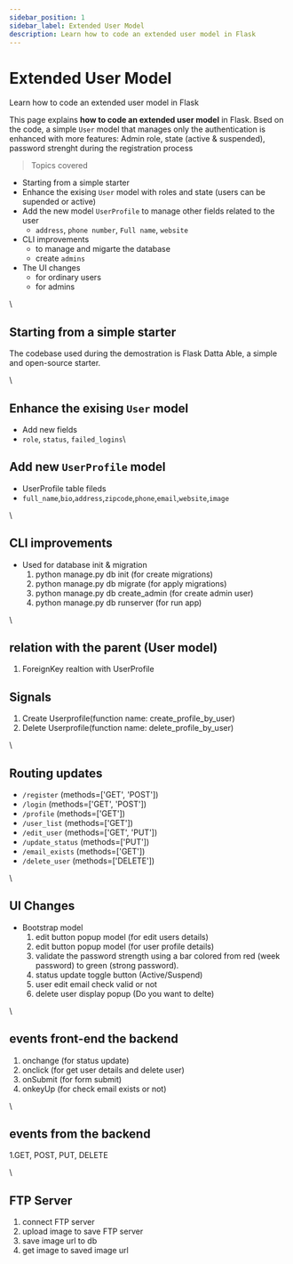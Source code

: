 ```yaml
---
sidebar_position: 1
sidebar_label: Extended User Model
description: Learn how to code an extended user model in Flask
---
```


# Extended User Model

<SubHeading>Learn how to code an extended user model in Flask</SubHeading>

This page explains **how to code an extended user model** in Flask. Bsed on the code, a simple `User` model that manages only the authentication is enhanced with more features: Admin role, state (active & suspended), password strenght during the registration process

> Topics covered

- Starting from a simple starter
- Enhance the exising `User` model with roles and state (users can be supended or active)
- Add the new model `UserProfile` to manage other fields related to the user
  - `address`, `phone number`, `Full name`, `website`
- CLI improvements
  - to manage and migarte the database
  - create `admins`
- The UI changes
  - for ordinary users
  - for admins

\

## Starting from a simple starter

The codebase used during the demostration is Flask Datta Able, a simple and open-source starter.

\

## Enhance the exising `User` model

- Add new fields
- `role`, `status`, `failed_logins`\

## Add new `UserProfile` model

- UserProfile table fileds
- `full_name`,`bio`,`address`,`zipcode`,`phone`,`email`,`website`,`image`

\

## CLI improvements

- Used for database init & migration
  1. python manage.py db init (for create migrations)
  2. python manage.py db migrate (for apply migrations)
  3. python manage.py db create_admin (for create admin user)
  4. python manage.py db runserver (for run app)

\

## relation with the parent (User model)

1. ForeignKey realtion with UserProfile

## Signals

1. Create Userprofile(function name: create_profile_by_user)
2. Delete Userprofile(function name: delete_profile_by_user)

\

## Routing updates

- `/register` (methods=\['GET', 'POST'])
- `/login` (methods=\['GET', 'POST'])
- `/profile` (methods=\['GET'])
- `/user_list` (methods=\['GET'])
- `/edit_user` (methods=\['GET', 'PUT'])
- `/update_status` (methods=\['PUT'])
- `/email_exists` (methods=\['GET'])
- `/delete_user` (methods=\['DELETE'])

\

## UI Changes

- Bootstrap model
  1. edit button popup model (for edit users details)
  2. edit button popup model (for user profile details)
  3. validate the password strength using a bar colored from red (week password) to green (strong password).
  4. status update toggle button (Active/Suspend)
  5. user edit email check valid or not
  6. delete user display popup (Do you want to delte)

\

## events front-end the backend

1. onchange (for status update)
2. onclick (for get user details and delete user)
3. onSubmit (for form submit)
4. onkeyUp (for check email exists or not)

\

## events from the backend

1.GET, POST, PUT, DELETE

\

## FTP Server

1. connect FTP server
2. upload image to save FTP server
3. save image url to db
4. get image to saved image url
